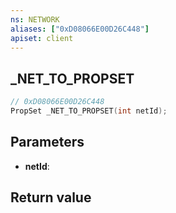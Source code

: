 ```yaml
---
ns: NETWORK
aliases: ["0xD08066E00D26C448"]
apiset: client
---
```

## _NET_TO_PROPSET

```c
// 0xD08066E00D26C448
PropSet _NET_TO_PROPSET(int netId);
```


## Parameters
* **netId**:

## Return value